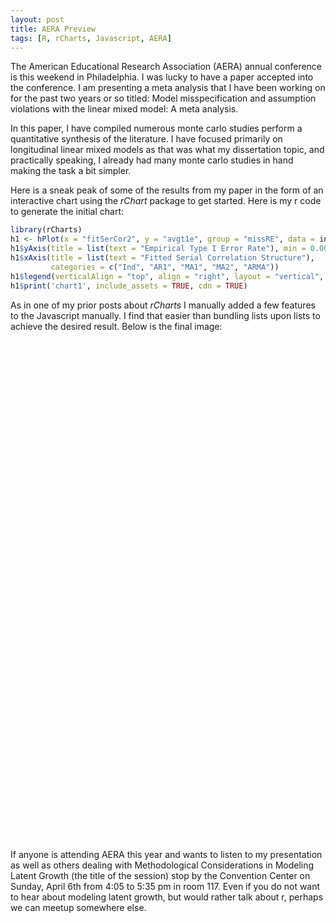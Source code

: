 ```yaml
---
layout: post
title: AERA Preview
tags: [R, rCharts, Javascript, AERA]
---
```


The American Educational Research Association (AERA) annual conference is this weekend in Philadelphia.  I was lucky to have a paper accepted into the conference.  I am presenting a meta analysis that I have been working on for the past two years or so titled: Model misspecification and assumption violations with the linear mixed model: A meta analysis.

In this paper, I have compiled numerous monte carlo studies perform a quantitative synthesis of the literature.  I have focused primarily on longitudinal linear mixed models as that was what my dissertation topic, and practically speaking, I already had many monte carlo studies in hand making the task a bit simpler.

Here is a sneak peak of some of the results from my paper in the form of an interactive chart using the *rChart* package to get started.  Here is my r code to generate the initial chart:

```r
library(rCharts)
h1 <- hPlot(x = "fitSerCor2", y = "avgt1e", group = "missRE", data = intmean)
h1$yAxis(title = list(text = "Empirical Type I Error Rate"), min = 0.00, max = 0.2, tickInterval = 0.05)
h1$xAxis(title = list(text = "Fitted Serial Correlation Structure"),
         categories = c("Ind", "AR1", "MA1", "MA2", "ARMA"))
h1$legend(verticalAlign = "top", align = "right", layout = "vertical", title = list(text = "Miss RE"))
h1$print('chart1', include_assets = TRUE, cdn = TRUE)
```

As in one of my prior posts about *rCharts* I manually added a few features to the Javascript manually.  I find that easier than bundling lists upon lists to achieve the desired result.  Below is the final image:

<script type='text/javascript' src=http://code.jquery.com/jquery-1.9.1.min.js></script>
<script type='text/javascript' src=http://code.highcharts.com/highcharts.js></script>
<script type='text/javascript' src=http://code.highcharts.com/highcharts-more.js></script>
<script type='text/javascript' src=http://code.highcharts.com/modules/exporting.js></script> 
 <style>
  .rChart {
    display: block;
    margin-left: auto; 
    margin-right: auto;
    width: 1000px;
    height: 800px;
    font-size: 200%;
  }  
  </style>
<div id = 'chart1' class = 'rChart highcharts'></div>
<script type='text/javascript'>
    (function($){
        $(function () {
            var chart = new Highcharts.Chart({
 "dom": "chart1",
"width":            800,
"height":            400,
"credits": {
 "href": null,
"text": null 
},
"exporting": {
 "enabled": false 
},
"title": {
 "text": null 
},
"yAxis": [
 {
 "title": {
 "text": "Empirical Type I Error Rate",
   style: {
   fontWeight: 'bold',
   fontSize: '20px'
   }
},
labels: {
  style: {
   fontSize: '18px'
  }
 },
"min":              0,
"max":            0.2,
"tickInterval":           0.05 
} 
],
"series": [
 {
 "data": [
 [
 "Ind",
0.0519
],
 [
 "AR1",
0.0635
],
[
 "MA1",
0.0639
],
[
 "MA2",
0.0665
], 
[
 "ARMA",
0.0656
],
],
events: {
            mouseOver: function () {
                this.update({
                    color: 'black'
                });                
            },
            mouseOut: function () {
                this.update({
                    color: '#e41a1c'
                }); 
            }
        },
"color": "#e41a1c",
"name": "0",
"type": null,
"marker": {
 "radius":              6
} 
},
{
 "data": [
 [
 "Ind",
0.1837
],
 [
 "AR1",
0.0864
],
[
 "MA1",
0.1155
],
[
 "MA2",
0.0999
], 
[
 "ARMA",
0.0896
],
],
events: {
            mouseOver: function () {
                this.update({
                    color: 'black'
                });                
            },
            mouseOut: function () {
                this.update({
                    color: '#377eb8'
                }); 
            }
        },
"color": "#377eb8",
"name": "1",
"type": null,
"marker": {
 "radius":              6
} 
} 
],
"xAxis": [
 {
 "title": {
 "text": "Fitted Serial Correlation Structure",
 style:{
   fontWeight: 'bold',
   fontSize: '20px'
 }
},
labels: {
 style: {
  fontSize: '18px',
  fontWeight: 'bold'
 }
},
"categories": [ "Ind", "AR1", "MA1", "MA2", "ARMA" ] 
} 
],
"subtitle": {
 "text": null 
},
"legend": {
 "verticalAlign": "top",
"align": "right",
"layout": "vertical",
symbolWidth: 40,
"title": {
 "text": "Miss RE" 
} 
},
"plotOptions": {
 "series": {
 "lineWidth":              4 
} 
},
"id": "chart1",
"chart": {
 "renderTo": "chart1",
  zoomType: "y",
   "style": {
 fontSize: "24px"
 },
 resetZoomButton: {
  position: {
   align: 'left'
  }
 }
} 
});
        });
    })(jQuery);
</script>

If anyone is attending AERA this year and wants to listen to my presentation as well as others dealing with Methodological Considerations in Modeling Latent Growth (the title of the session) stop by the Convention Center on Sunday, April 6th from 4:05 to 5:35 pm in room 117.  Even if you do not want to hear about modeling latent growth, but would rather talk about r, perhaps we can meetup somewhere else.

